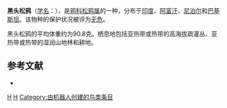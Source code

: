 {{Speciesbox
| taxon = Garrulus lanceolatus
| binomial_authority = Vigors, 1831
| image = Black headed Jay I IMG 3197.jpg
| status = LC | status_system = IUCN3.1
}}

'''黑头松鸦'''（[[学名|学名]]：{{lang|la|''Garrulus lanceolatus''}}），是[[鸦科|鸦科]][[松鸦属|松鸦属]]的一种，分布于[[印度|印度]]、[[阿富汗|阿富汗]]、[[尼泊尔|尼泊尔]]和[[巴基斯坦|巴基斯坦]]。该物种的保护状况被评为[[无危|无危]]。

黑头松鸦的平均体重约为90.8克。栖息地包括亚热带或热带的高海拔疏灌丛、亚热带或热带的湿润山地林和耕地。

== 参考文献 ==
{{commonscat|Garrulus lanceolatus}}
*{{cite web|url=http://www.birdlife.org/datazone/speciesfactsheet.php?id=5722&m=0|title=Garrulus lanceolatus|publisher=[[国际鸟盟|BirdLife.org]]|accessdate=2011-06-27}}

{{taxonbar}}
[[Category:_1831年描述的鸟类|H]]
[[Category:松鸦属|H]]
[[Category:由机器人创建的鸟类条目|Category:由机器人创建的鸟类条目]]